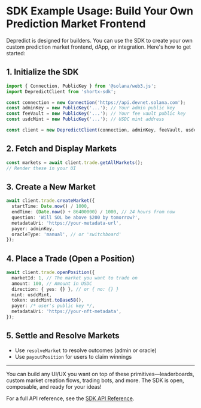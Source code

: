 # SDK Example Usage: Build Your Own Prediction Market Frontend

Depredict is designed for builders. You can use the SDK to create your own custom prediction market frontend, dApp, or integration. Here's how to get started:

## 1. Initialize the SDK

```typescript
import { Connection, PublicKey } from '@solana/web3.js';
import DepredictClient from 'shortx-sdk';

const connection = new Connection('https://api.devnet.solana.com');
const adminKey = new PublicKey('...'); // Your admin public key
const feeVault = new PublicKey('...'); // Your fee vault public key
const usdcMint = new PublicKey('...'); // USDC mint address

const client = new DepredictClient(connection, adminKey, feeVault, usdcMint);
```

## 2. Fetch and Display Markets

```typescript
const markets = await client.trade.getAllMarkets();
// Render these in your UI
```

## 3. Create a New Market

```typescript
await client.trade.createMarket({
  startTime: Date.now() / 1000,
  endTime: (Date.now() + 86400000) / 1000, // 24 hours from now
  question: 'Will SOL be above $200 by tomorrow?',
  metadataUri: 'https://your-metadata-url',
  payer: adminKey,
  oracleType: 'manual', // or 'switchboard'
});
```

## 4. Place a Trade (Open a Position)

```typescript
await client.trade.openPosition({
  marketId: 1, // The market you want to trade on
  amount: 100, // Amount in USDC
  direction: { yes: {} }, // or { no: {} }
  mint: usdcMint,
  token: usdcMint.toBase58(),
  payer: /* user's public key */,
  metadataUri: 'https://your-nft-metadata',
});
```

## 5. Settle and Resolve Markets

- Use `resolveMarket` to resolve outcomes (admin or oracle)
- Use `payoutPosition` for users to claim winnings

---

You can build any UI/UX you want on top of these primitives—leaderboards, custom market creation flows, trading bots, and more. The SDK is open, composable, and ready for your ideas!

For a full API reference, see the [SDK API Reference](/sdk-api). 